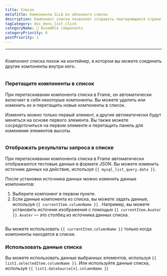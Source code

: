 ```yaml
---
title: Список
metaTitle: Компоненты ILLA из облачного списка
description: Компонент списка позволяет создавать повторяющиеся строки данных, внешний вид которых определяется вами.
tagCategory: doc_menu_list_click
categoryName: 🧬 Assemble components
categoryPriority: 6
postPriority: 1
---
```


* * *

## <Heading hidden>Список</Heading>

Компонент списка похож на контейнер, в котором вы можете соединить другие компоненты внутри него.

<img
  src='https://cdn.illacloud.com/official-website/img/docs/assemble/list.png'
  alt=""
/>

### Перетащите компоненты в список

При перетаскивании компонента списка в Frame, он автоматически включает в себя некоторые компоненты. Вы можете удалить или изменить их и перетащить новые компоненты в список. 

Изменять можно только первый элемент, а другие автоматически будут меняться на основе первого элемента. Вы также можете сосредоточиться на первом элементе и перетащить панель для изменения элементов высоты.

<img
  src='https://cdn.illacloud.com/official-website/img/docs/assemble/list1.png'
  alt=""
/>

### Отображать результаты запроса в списке

При перетаскивании компонента списка в Frame автоматически отображаются тестовые данные в формате JSON. Вы можете изменить источник данных на действие, используя `{{ mysql_list_query.data }}`. 

После установки источника данных можно изменить данные компонентов:

1.  Выберите компонент в первом пункте. 
2.  Если данные компонента из списка, вы можете задать данные, используя `{{ currentItem.columnName }}` . Например, вы можете установить источник изображения с помощью `{{ currentItem.Avater }}`. `Avater` — это столбец из источника данных списка.

<img
  src='https://cdn.illacloud.com/official-website/img/docs/assemble/list2.png'
  alt=""
/>

Вы можете использовать `{{ currentItem.columnName }}` только когда компоненты находятся в списке. 

### Использовать данные списка

Вы можете использовать данные выбранных элементов, используя `{{ list1.selectedItem.columnName }}`. Или используйте данные списка, используя `{{ list1.dataSource[n].columnName }}`

<img
  src='https://cdn.illacloud.com/official-website/img/docs/assemble/list3.png'
  alt=""
/>
